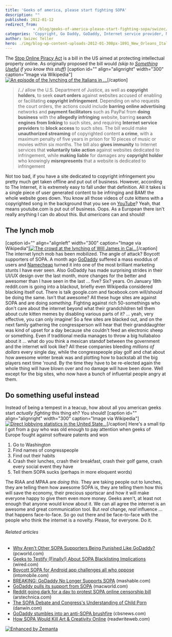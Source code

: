 ```yaml
---
title: 'Geeks of america, please start fighting SOPA'
description: ""
published: 2012-01-12
redirect_from: 
            - /blog/geeks-of-america-please-start-fighting-sopa/swizec/3426
categories: 'Copyright, Go Daddy, GoDaddy, Internet service provider, Namecheap, PayPal, Uncategorized, United States, United States Department of Justice, Wikipedia, YouTube'
author: Swizec Teller
hero: ./img/blog-wp-content-uploads-2012-01-300px-1891_New_Orleans_Italian_lynching5.jpg
---
```

The [Stop Online Piracy Act](http://en.wikipedia.org/wiki/SOPA) is a bill in the US aimed at protecting intellectual property online. As originally proposed the bill would _(skip to [Something Useful](#something_useful) if you know this stuff)_ \[caption id="" align="alignright" width="300" caption="Image via Wikipedia"][![An episode of the lynching of the Italians in ...](./img/blog-wp-content-uploads-2012-01-300px-1891_New_Orleans_Italian_lynching5.jpg "An episode of the lynching of the Italians in ...")](http://commons.wikipedia.org/wiki/File:1891_New_Orleans_Italian_lynching.jpg)\[/caption]

> /../ allow the U.S. Department of Justice, as well as **copyright holders**, to seek **court orders** against websites accused of enabling or facilitating **copyright infringement**. Depending on who requests the court orders, the actions could include **barring online advertising** networks and **payment facilitators** such as PayPal from **doing business** with the **allegedly infringing** website, barring **search engines from linking** to such sites, and requiring **Internet service providers** to **block access** to such sites. The bill would make **unauthorized streaming** of copyrighted content **a crime**, with a maximum penalty of five years in prison for 10 pieces of music or movies within six months. The bill also **gives immunity** to Internet services that **voluntarily take action** against websites dedicated to infringement, while **making liable** for damages any **copyright holder** who knowingly **misrepresents** that a website is dedicated to infringement

Not too bad, if you have a site dedicated to copyright infringement you pretty much get taken offline and put out of business. However, according to The Internet, it is extremely easy to fall under that definition. All it takes is a single piece of user generated content to be infringing and BAM! the whole website goes down. You know all those videos of cute kittens with a copyrighted song in the background that you see on [YouTube](http://www.youtube.com/ "YouTube")? Yeah, that means youtube.com is put out of business. Oops. As a European there isn't really anything I can do about this. But _americans_ can and should!

## The lynch mob

\[caption id="" align="alignleft" width="300" caption="Image via Wikipedia"][![The crowd at the lynching of Will James in Cai...](./img/blog-wp-content-uploads-2012-01-300px-WillJamesMob4.gif "The crowd at the lynching of Will James in Cai...")](http://en.wikipedia.org/wiki/File:WillJamesMob.gif)\[/caption] The internet lynch mob has been mobilized. The angle of attack? Boycott supporters of SOPA. A month ago [GoDaddy](http://www.godaddy.com/ "Go Daddy") suffered a mass exoddus of users and [Namecheap](http://www.namecheap.com/ "Namecheap") turned it into one of the most brilliant marketing stunts I have ever seen. Also GoDaddy has made surprising strides in their UI/UX design over the last month, more changes for the better and awesomer than I have seen in the last ... five? Six? years. On January 18th reddit.com is going into a blackout, briefly even Wikipedia considered blacking itself out. There is talk google.com and facebook.com will/should be doing the same. Isn't that awesome? All these huge sites are against SOPA and are doing _something_. Fighting against rich 50-somethings who don't care about the internet beyond what their grandchildren tell them about cute kitten memes by disabling various parts of it? ... yeah, very effective, you can only imagine! So a few sites are blacked out, and on the next family gathering the congressperson will hear that their granddaughter was kind of upset for a day because she couldn't feed an electronic sheep or something. Even if traditional media manages to throw a big hullabaloo about it ... what do you think a mexican standof between the government and the internet will look like? All these companies bleeding _millions of dollars_ every single day, while the congresspeople play golf and chat about how awesome winter break was and plotting how to backstab all the big players next time 'round. By the time they have to be re-elected again the whole thing will have blown over and no damage will have been done. Well except for the big sites, who now have a bunch of influental people angry at them. [](<>)

## Do something useful instead

Instead of being a tempest in a teacup, how about all you american geeks start _actually fighting_ this thing eh? You should! \[caption id="" align="alignright" width="300" caption="Image via Wikipedia"][![Direct lobbying statistics in the United State...](./img/blog-wp-content-uploads-2012-01-300px-Lobbying_Data3.png "Direct lobbying statistics in the United State...")](http://en.wikipedia.org/wiki/File:Lobbying_Data.png)\[/caption] Here's a small tip I got from a guy who was old enough to pay attention when geeks of Europe fought against software patents and won

1. Go to Washington
2. Find names of congresspeople
3. Find out their habits
4. Crash their lunches, crash their breakfast, crash their golf game, crash every social event they have
5. Tell them SOPA sucks (perhaps in more eloquent words)

The RIAA and MPAA are _doing this_. They are taking people out to lunches, they are telling them how awesome SOPA is, they are telling them how this will save the economy, their precious sportscar and how it will make everyone happy to give them even more money. Geeks aren't, at least not enough that anyone would know about it. We can all agree the internet is an awesome and great communication tool. But _real_ change, _real_ influence ... that happens face-to-face. So go out there and be face-to-face with the people who think the internet is a novelty. Please, for everyone. Do it.

###### Related articles

- [Why Aren't Other SOPA Supporters Being Punished Like GoDaddy?](https://www.pcworld.com/article/247037/why_arent_other_sopa_supporters_being_punished_like_godaddy.html) (pcworld.com)
- [Geeks to Testify (Finally!) About SOPA Blacklisting Implications](http://www.wired.com/threatlevel/2012/01/geeks-sopa/) (wired.com)
- [Boycott SOPA for Android app challenges all who oppose](http://www.intomobile.com/2012/01/10/boycott-sopa-for-android-app-challenges-all-who-oppose/) (intomobile.com)
- [BREAKING: GoDaddy No Longer Supports SOPA](http://mashable.com/2011/12/23/breaking-godaddy-no-longer-supports-sopa/) (mashable.com)
- [GoDaddy pulls its support from SOPA](http://www.macworld.com/article/164512/2011/12/godaddy_pulls_its_support_from_sopa.html) (macworld.com)
- [Reddit going dark for a day to protest SOPA online censorship bill](http://arstechnica.com/tech-policy/news/2012/01/reddit-going-dark-for-a-day-to-protest-sopa-online-censorship-bill.ars) (arstechnica.com)
- [The SOPA Debate and Congress's Understanding of Child Porn](http://danwin.com/2012/01/the-sopa-debate-and-how-its-affected-by-congresss-understanding-of-child-porn/) (danwin.com)
- [GoDaddy stumbles into an anti-SOPA brushfire](http://r.zemanta.com/?u=http%3A//www.cbsnews.com/8301-205_162-57348677/godaddy-stumbles-into-an-anti-sopa-brushfire/&a=68314600&rid=c0333579-3c54-45c4-afb8-e207bf955e27&e=f8ac8c34d79d8415718f2c5c986a6d9b) (cbsnews.com)
- [How SOPA Would Kill Art & Creativity Online](http://www.readwriteweb.com/archives/how_sopa_would_kill_art_creativity_online.php) (readwriteweb.com)

[![Enhanced by Zemanta](http://img.zemanta.com/zemified_e.png?x-id=c0333579-3c54-45c4-afb8-e207bf955e27)](http://www.zemanta.com/ "Enhanced by Zemanta")
